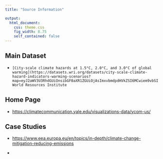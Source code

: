 ```yaml
---
title: "Source Information"

output:
  html_document:
    css: theme.css
    fig_width: 8.75
    self_contained: false
---
```


## Main Dataset

-   

    ```         
    [City-scale climate hazards at 1.5°C, 2.0°C, and 3.0°C of global warming](https://datasets.wri.org/datasets/city-scale-climate-hazard-indicators-warming-scenarios?map=eyJ2aWV3U3RhdGUiOnsibGF0aXR1ZGUiOjAsImxvbmdpdHVkZSI6MCwiem9vbSI6MywiYmVhcmluZyI6MCwicGl0Y2giOjAsInBhZGRpbmciOnsidG9wIjowLCJib3R0b20iOjAsImxlZnQiOjAsInJpZ2h0IjowfX0sImJhc2VtYXAiOiJsaWdodCIsImJvdW5kYXJpZXMiOmZhbHNlLCJsYWJlbHMiOiJkYXJrIiwiYWN0aXZlTGF5ZXJHcm91cHMiOltdLCJib3VuZHMiOnsiYmJveCI6bnVsbCwib3B0aW9ucyI6e319LCJsYXllcnNQYXJzZWQiOltdfQ%3D%3D), World Resources Institute
    ```

## Home Page

-   <https://climatecommunication.yale.edu/visualizations-data/ycom-us/>

## Case Studies

-   <https://www.eea.europa.eu/en/topics/in-depth/climate-change-mitigation-reducing-emissions>

-   
